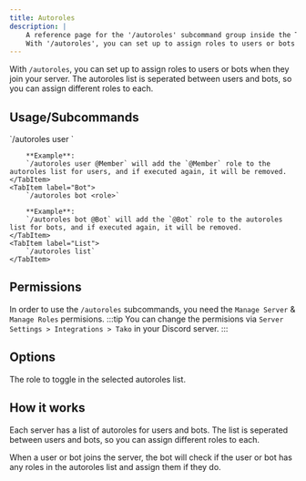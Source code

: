 ```yaml
---
title: Autoroles
description: |
    A reference page for the '/autoroles' subcommand group inside the Tako Discord bot.
    With '/autoroles', you can set up to assign roles to users or bots when they join your server.
---
```



With `/autoroles`, you can set up to assign roles to users or bots when they join your server. The autoroles list is seperated between users and bots, so you can assign different roles to each.

## Usage/Subcommands
<Tabs>
    <TabItem label="User">
        `/autoroles user <role>`

        **Example**:
        `/autoroles user @Member` will add the `@Member` role to the autoroles list for users, and if executed again, it will be removed.
    </TabItem>
    <TabItem label="Bot">
        `/autoroles bot <role>`

        **Example**:
        `/autoroles bot @Bot` will add the `@Bot` role to the autoroles list for bots, and if executed again, it will be removed.
    </TabItem>
    <TabItem label="List">
        `/autoroles list`
    </TabItem>
</Tabs>

## Permissions
In order to use the `/autoroles` subcommands, you need the `Manage Server` & `Manage Roles` permisions.
:::tip
You can change the permisions via `Server Settings > Integrations > Tako` in your Discord server.
:::

## Options
<Tabs>
    <TabItem label="Role">
        The role to toggle in the selected autoroles list.
    </TabItem>
</Tabs>

## How it works
Each server has a list of autoroles for users and bots. The list is seperated between users and bots, so you can assign different roles to each.

When a user or bot joins the server, the bot will check if the user or bot has any roles in the autoroles list and assign them if they do.